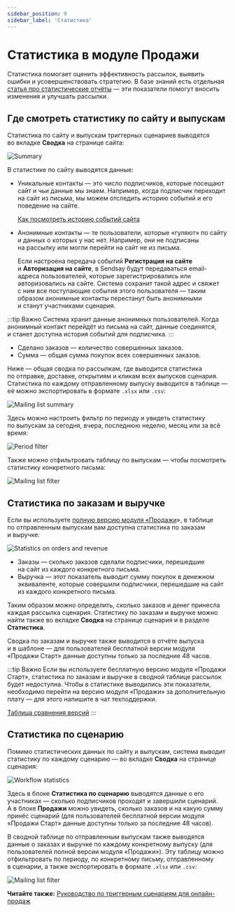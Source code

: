 ```yaml
---
sidebar_position: 9
sidebar_label: 'Статистика'
---
```



# Статистика в модуле Продажи

Статистика помогает оценить эффективность рассылок, выявить ошибки и усовершенствовать стратегию. В базе знаний есть отдельная [статья про статистические отчёты](https://docs.sendsay.ru/statistics/all-about-campaign-reports) — эти показатели помогут вносить изменения и улучшать рассылки.

## Где смотреть статистику по&nbsp;сайту и&nbsp;выпускам

Статистика по&nbsp;сайту и&nbsp;выпускам триггерных сценариев выводятся во&nbsp;вкладке **Сводка** на&nbsp;странице сайта:

![Summary](/img/ecom/ecom-statistics/summary.png)

В&nbsp;статистике по&nbsp;сайту выводятся данные:

- Уникальные контакты&nbsp;&mdash; это число подписчиков, которые посещают сайт и&nbsp;чьи данные мы&nbsp;знаем. Например, когда подписчик переходит на&nbsp;сайт из&nbsp;письма, мы&nbsp;можем отследить историю событий и&nbsp;его поведение на&nbsp;сайте.

  [Как посмотреть историю событий сайта](https://docs.sendsay.ru/ecom/how-to-connect-ecom#как-посмотреть-историю-событий-сайта)

- Анонимные контакты&nbsp;&mdash; те&nbsp;пользователи, которые &laquo;гуляют&raquo; по&nbsp;сайту и&nbsp;данных о&nbsp;которых у&nbsp;нас нет. Например, они не&nbsp;подписаны на&nbsp;рассылку или могли перейти на&nbsp;сайт не&nbsp;из&nbsp;письма.

  Если настроена передача событий **Регистрация на&nbsp;сайте** и&nbsp;**Авторизация на&nbsp;сайте**, в&nbsp;Sendsay будут передаваться email-адреса пользователей, которые зарегистрировались или авторизовались на&nbsp;сайте. Система сохранит такой адрес и&nbsp;свяжет с&nbsp;ним все поступающие события этого пользователя&nbsp;&mdash; таким образом анонимные контакты перестанут быть анонимными и&nbsp;станут участниками сценария.

:::tip Важно
Система хранит данные анонимных пользователей. Когда анонимный контакт перейдёт из&nbsp;письма на&nbsp;сайт, данные соединятся, и&nbsp;станет доступна история событий для подписчика.
:::

- Сделано заказов&nbsp;&mdash; количество совершенных заказов.
- Сумма&nbsp;&mdash; общая сумма покупок всех совершенных заказов.

Ниже&nbsp;&mdash; общая сводка по&nbsp;рассылкам, где выводится статистика по&nbsp;отправке, доставке, открытиям и&nbsp;кликам всех выпусков сценария. Статистика по&nbsp;каждому отправленному выпуску выводится в&nbsp;таблице&nbsp;&mdash; её&nbsp;можно экспортировать в&nbsp;формате `.xlsx` или `.csv`:

![Mailing list summary](/img/ecom/ecom-statistics/mailing-list-summary.png)

Здесь можно настроить фильтр по&nbsp;периоду и&nbsp;увидеть статистику по&nbsp;выпускам за&nbsp;сегодня, вчера, последнюю неделю, месяц или за&nbsp;всё время:

![Period filter](/img/ecom/ecom-statistics/period-filter.png)

Также можно отфильтровать таблицу по&nbsp;выпускам&nbsp;&mdash; чтобы посмотреть статистику конкретного письма:

![Mailing list filter](/img/ecom/ecom-statistics/mailing-list-filter.gif)

## Статистика по&nbsp;заказам и&nbsp;выручке

Если вы&nbsp;используете [полную версию модуля &laquo;Продажи](https://docs.sendsay.ru/ecom/how-to-connect-ecom#возможности-версий)&raquo;, в&nbsp;таблице по&nbsp;отправленным выпускам вам доступна статистика по&nbsp;заказам и&nbsp;выручке:

![Statistics on orders and revenue](/img/ecom/ecom-statistics/statistics-on-orders-revenue.png)

- Заказы&nbsp;&mdash; сколько заказов сделали подписчики, перешедшие на&nbsp;сайт из&nbsp;каждого конкретного письма.
- Выручка&nbsp;&mdash; этот показатель выводит сумму покупок в&nbsp;денежном эквиваленте, которые совершили подписчики, перешедшие на&nbsp;сайт из&nbsp;каждого конкретного письма.

Таким образом можно определить, сколько заказов и&nbsp;денег принесла каждая рассылка сценария. Статистику по&nbsp;заказам и&nbsp;выручке можно найти также во&nbsp;вкладке **Сводка** на&nbsp;странице сценария и&nbsp;в&nbsp;разделе **Статистика**.

Сводка по&nbsp;заказам и&nbsp;выручке также выводится в&nbsp;отчёте выпуска и&nbsp;в&nbsp;шаблоне&nbsp;&mdash; для пользователей бесплатной версии модуля &laquo;Продажи Cтарт&raquo; данные доступны только за&nbsp;последние 48&nbsp;часов.

:::tip Важно
Если вы&nbsp;используете бесплатную версию модуля &laquo;Продажи Старт&raquo;, статистика по&nbsp;заказам и&nbsp;выручке в&nbsp;сводной таблице рассылок будет недоступна. Чтобы в&nbsp;статистике выводились эти показатели, необходимо перейти на&nbsp;версию модуля &laquo;Продажи&raquo; за&nbsp;дополнительную плату&nbsp;&mdash; для этого <SupportLink>напишите в чат техподдержки</SupportLink>.

[Таблица сравнения версий](https://docs.sendsay.ru/ecom/how-to-connect-ecom/#возможности-версий)
:::

## Статистика по&nbsp;сценарию

Помимо статистических данных по&nbsp;сайту и&nbsp;выпускам, система выводит статистику по&nbsp;каждому сценарию&nbsp;&mdash; во&nbsp;вкладке **Сводка** на&nbsp;странице сценария:

![Workflow statistics](/img/ecom/ecom-statistics/workflow-statistics.png)

Здесь в&nbsp;блоке **Статистика по&nbsp;сценарию** выводятся данные о&nbsp;его участниках&nbsp;&mdash; сколько подписчиков проходят и&nbsp;завершили сценарий. А&nbsp;в&nbsp;блоке **Продажи** можно увидеть, сколько заказов и&nbsp;на&nbsp;какую сумму принёс сценарий (для пользователей бесплатной версии модуля &laquo;Продажи Cтарт&raquo; данные доступны только за&nbsp;последние 48&nbsp;часов).

В&nbsp;сводной таблице по&nbsp;отправленным выпускам также выводятся данные о&nbsp;заказах и&nbsp;выручке по&nbsp;каждому конкретному выпуску (для пользователей полной версии модуля &laquo;Продажи&raquo;). Эту таблицу можно отфильтровать по периоду, по&nbsp;конкретному письму, отправленному в&nbsp;сценарии, а также экспортировать в формате `.xlsx` или `.csv`:

![Mailing list filter](/img/ecom/ecom-statistics/mailing-list-filter.png)

**Читайте также:** [Руководство по триггерным сценариям для онлайн-продаж](https://docs.sendsay.ru/ecom/ecom-triggers)
